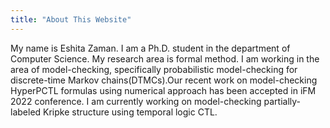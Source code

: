 ```yaml
---
title: "About This Website"
---
```


My name is Eshita Zaman. I am a Ph.D. student in the department of Computer Science. My research area is formal method. I am working in the area of model-checking, specifically probabilistic model-checking for discrete-time Markov chains(DTMCs).Our recent work on model-checking HyperPCTL formulas using numerical approach has been accepted in iFM 2022 conference. I am currently working on model-checking partially-labeled Kripke structure using temporal logic CTL.
